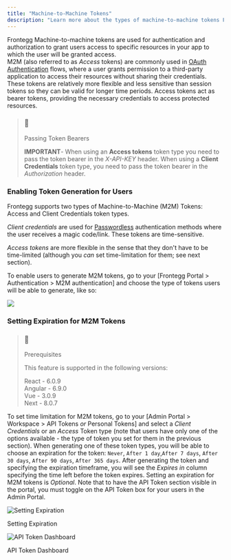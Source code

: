```yaml
---
title: "Machine-to-Machine Tokens"
description: "Learn more about the types of machine-to-machine tokens Frontegg supports"
---
```


Frontegg Machine-to-machine tokens are used for authentication and authorization to grant users access to specific resources in your app to which the user will be granted access.  
M2M (also referred to as _Access_ tokens) are commonly used in [OAuth Authentication](/docs/oauth-authentication) flows, where a user grants permission to a third-party application to access their resources without sharing their credentials. These tokens are relatively more flexible and less sensitive than session tokens so they can be valid for longer time periods. Access tokens act as bearer tokens, providing the necessary credentials to access protected resources. 

> ### 🚧
> 
> Passing Token Bearers
> 
> **IMPORTANT**\- When using an **Access tokens** token type you need to pass the token bearer in the _X-API-KEY_ header. When using a **Client Credentials** token type, you need to pass the token bearer in the _Authorization_ header.

### Enabling Token Generation for Users

Frontegg supports two types of Machine-to-Machine (M2M) Tokens: Access and Client Credentials token types.

_Client credentials_ are used for [Passwordless](/reference/passwordless) authentication methods where the user receives a magic code/link. These tokens are time-sensitive. 

_Access tokens_ are more flexible in the sense that they don't have to be time-limited (although you _can_ set time-limitation for them; see next section). 

To enable users to generate M2M tokens, go to your \[Frontegg Portal > Authentication > M2M authentication\] and choose the type of tokens users will be able to generate, like so: 

![](/images/026111e-Screenshot_2023-11-22_at_14.46.30.png) 

### Setting Expiration for M2M Tokens

> ### 📘
> 
> Prerequisites
> 
> This feature is supported in the following versions: 
> 
> React - 6.0.9  
> Angular - 6.9.0  
> Vue - 3.0.9  
> Next - 8.0.7

To set time limitation for M2M tokens, go to your \[Admin Portal > Workspace > API Tokens _or_ Personal Tokens\] and select a _Client Credentials_ or an _Access_ Token type (note that users have only one of the options available - the type of token you set for them in the previous section). When generating one of these token types, you will be able to choose an expiration for the token: `Never`, `After 1 day`,`After 7 days`, `After 30 days`, `After 90 days`, `After 365 days`. After generating the token and specifying the expiration timeframe, you will see the _Expires in_ column specifying the time left before the token expires. Setting an expiration for M2M tokens is _Optional_. Note that to have the API Token section visible in the portal, you must toggle on the API Token box for your users in the Admin Portal. 

![Setting Expiration ](/images/e192d5c-token_expiration.png)

Setting Expiration 

![API Token Dashboard](/images/aac7c87-Screenshot_2023-11-15_at_13.14.06.png)

API Token Dashboard